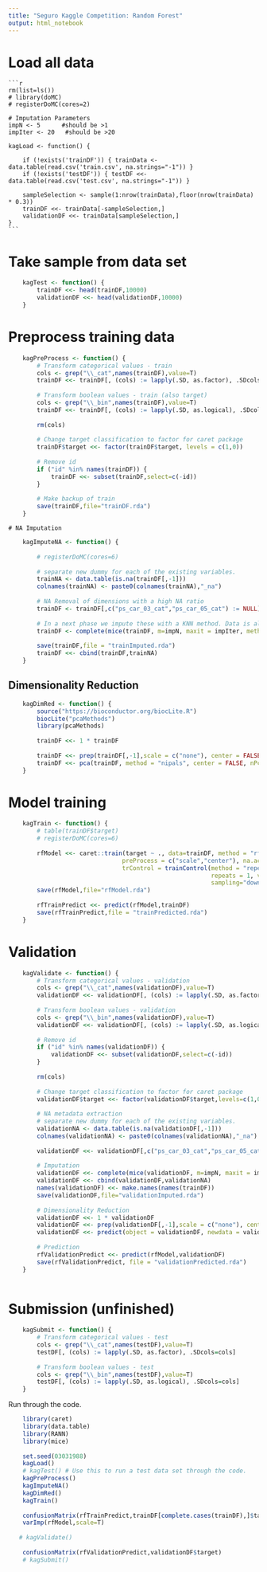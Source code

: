 ```yaml
---
title: "Seguro Kaggle Competition: Random Forest"
output: html_notebook
---
```


# Load all data
    ```r
    rm(list=ls())
    # library(doMC)
    # registerDoMC(cores=2)
    
    # Imputation Parameters
    impN <- 5      #should be >1
    impIter <- 20   #should be >20
    
    kagLoad <- function() {
        
        if (!exists('trainDF')) { trainData <- data.table(read.csv('train.csv', na.strings="-1")) }
        if (!exists('testDF')) { testDF <<- data.table(read.csv('test.csv', na.strings="-1")) }
        
        sampleSelection <- sample(1:nrow(trainData),floor(nrow(trainData) * 0.3))
        trainDF <<- trainData[-sampleSelection,]
        validationDF <<- trainData[sampleSelection,]
    }
    ```
    
    
# Take sample from data set
```r
    kagTest <- function() {
        trainDF <<- head(trainDF,10000)
        validationDF <<- head(validationDF,10000)
    }
```
    
# Preprocess training data
```r
    kagPreProcess <- function() {
        # Transform categorical values - train
        cols <- grep("\\_cat",names(trainDF),value=T)
        trainDF <<- trainDF[, (cols) := lapply(.SD, as.factor), .SDcols=cols]
        
        # Transform boolean values - train (also target)
        cols <- grep("\\_bin",names(trainDF),value=T)
        trainDF <<- trainDF[, (cols) := lapply(.SD, as.logical), .SDcols=cols]
        
        rm(cols)
        
        # Change target classification to factor for caret package
        trainDF$target <<- factor(trainDF$target, levels = c(1,0))
        
        # Remove id
        if ("id" %in% names(trainDF)) {
            trainDF <<- subset(trainDF,select=c(-id))
        }
        
        # Make backup of train
        save(trainDF,file="trainDF.rda")
    }
```
    
    # NA Imputation
```r
    kagImputeNA <- function() {
        
        # registerDoMC(cores=6)
                
        # separate new dummy for each of the existing variables.
        trainNA <- data.table(is.na(trainDF[,-1]))
        colnames(trainNA) <- paste0(colnames(trainNA),"_na")
    
        # NA Removal of dimensions with a high NA ratio
        trainDF <- trainDF[,c("ps_car_03_cat","ps_car_05_cat") := NULL]
        
        # In a next phase we impute these with a KNN method. Data is also normalized.
        trainDF <- complete(mice(trainDF, m=impN, maxit = impIter, method = 'pmm'))
        
        save(trainDF,file = "trainImputed.rda")
        trainDF <<- cbind(trainDF,trainNA)
    }
```

## Dimensionality Reduction
```r
    kagDimRed <- function() {
        source("https://bioconductor.org/biocLite.R")
        biocLite("pcaMethods")
        library(pcaMethods)
        
        trainDF <<- 1 * trainDF
        
        trainDF <<- prep(trainDF[,-1],scale = c("none"), center = FALSE)
        trainDF <<- pca(trainDF, method = "nipals", center = FALSE, nPcs = 5)
    }
```

# Model training
```r
    kagTrain <- function() {
        # table(trainDF$target)
        # registerDoMC(cores=6)
            
        rfModel <<- caret::train(target ~ ., data=trainDF, method = "rf", 
                                preProcess = c("scale","center"), na.action = na.omit,
                                trControl = trainControl(method = "repeatedcv",number = 3,
                                                         repeats = 1, verboseIter=F,
                                                         sampling="down")) # Undersampling
        save(rfModel,file="rfModel.rda")
        
        rfTrainPredict <<- predict(rfModel,trainDF)
        save(rfTrainPredict,file = "trainPredicted.rda")
    }
```
    
# Validation
```r
    kagValidate <- function() {
        # Transform categorical values - validation
        cols <- grep("\\_cat",names(validationDF),value=T)
        validationDF <<- validationDF[, (cols) := lapply(.SD, as.factor), .SDcols=cols]
        
        # Transform boolean values - validation
        cols <- grep("\\_bin",names(validationDF),value=T)
        validationDF <<- validationDF[, (cols) := lapply(.SD, as.logical), .SDcols=cols]
        
        # Remove id
        if ("id" %in% names(validationDF)) {
            validationDF <<- subset(validationDF,select=c(-id))
        }
        
        rm(cols)
        
        # Change target classification to factor for caret package
        validationDF$target <<- factor(validationDF$target,levels=c(1,0))
        
        # NA metadata extraction
        # separate new dummy for each of the existing variables.
        validationNA <- data.table(is.na(validationDF[,-1]))
        colnames(validationNA) <- paste0(colnames(validationNA),"_na")
        
        validationDF <<- validationDF[,c("ps_car_03_cat","ps_car_05_cat") := NULL]
        
        # Imputation
        validationDF <<- complete(mice(validationDF, m=impN, maxit = impIter, method = 'pmm'))
        validationDF <<- cbind(validationDF,validationNA)
        names(validationDF) <<- make.names(names(trainDF))
        save(validationDF,file="validationImputed.rda")
        
        # Dimensionality Reduction
        validationDF <<- 1 * validationDF
        validationDF <<- prep(validationDF[,-1],scale = c("none"), center = FALSE)
        validationDF <<- predict(object = validationDF, newdata = validationDF, pcs = 2, pre = F)
        
        # Prediction
        rfValidationPredict <<- predict(rfModel,validationDF)
        save(rfValidationPredict, file = "validationPredicted.rda")
    }
    
```
    
    
# Submission (unfinished)
```r
    kagSubmit <- function() {
        # Transform categorical values - test
        cols <- grep("\\_cat",names(testDF),value=T)
        testDF[, (cols) := lapply(.SD, as.factor), .SDcols=cols]
        
        # Transform boolean values - test
        cols <- grep("\\_bin",names(testDF),value=T)
        testDF[, (cols) := lapply(.SD, as.logical), .SDcols=cols]
    }
```

Run through the code.
```r
    library(caret)
    library(data.table)
    library(RANN)
    library(mice)
    
    set.seed(03031988)
    kagLoad()
    # kagTest() # Use this to run a test data set through the code.
    kagPreProcess()
    kagImputeNA()
    kagDimRed()
    kagTrain()
    
    confusionMatrix(rfTrainPredict,trainDF[complete.cases(trainDF),]$target)
    varImp(rfModel,scale=T)
    
   # kagValidate()
    
    confusionMatrix(rfValidationPredict,validationDF$target)
    # kagSubmit()
```